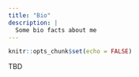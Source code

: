 ```yaml
---
title: "Bio"
description: |
  Some bio facts about me
---
```


```r
knitr::opts_chunk$set(echo = FALSE)
```

TBD